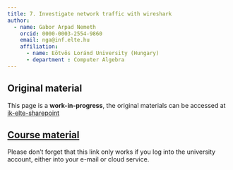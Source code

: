 ```yaml
---
title: 7. Investigate network traffic with wireshark
author:
  - name: Gabor Arpad Nemeth
    orcid: 0000-0003-2554-9860
    email: nga@inf.elte.hu
    affiliation:
      - name: Eötvös Loránd University (Hungary)
      - department : Computer Algebra
---
```


## Original material
This page is a **work-in-progress**, the original materials can be accessed at [ik-elte-sharepoint](https://ikelte-my.sharepoint.com/:f:/g/personal/nga_inf_elte_hu/Evfsj6T3nSFLthhDZhbb6NkBYfRb01gcKJsWp5hR6uNsew?e=cehjHh)

::: {.callout-important}
## [Course material](https://ikelte-my.sharepoint.com/:f:/g/personal/nga_inf_elte_hu/Evfsj6T3nSFLthhDZhbb6NkBYfRb01gcKJsWp5hR6uNsew?e=cehjHh)
Please don't forget that this link only works if you log into the university account, either into your e-mail or cloud service.
:::